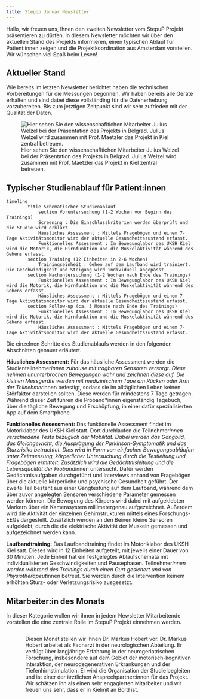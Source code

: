 ```yaml
---
title: StepUp Januar Newsletter
---
```



Hallo, wir freuen uns, Ihnen den zweiten Newsletter vom StepuP Projekt präsentieren zu dürfen. In diesem Newsletter möchten wir über den aktuellen Stand des Projekts informieren, einen typischen Ablauf für Patient:innen zeigen und die Projektkoordination aus Amsterdam vorstellen. Wir wünschen viel Spaß beim Lesen!

## Aktueller Stand
Wie bereits im letzten Newsletter berichtet haben die technischen Vorbereitungen für die Messungen begonnen. Wir haben bereits alle Geräte erhalten und sind dabei diese vollständing für die Datenerhebung vorzubereiten. Bis zum jetztigen Zeitpunkt sind wir sehr zufrieden mit der Qualität der Daten. 

![Hier sehen Sie den wissenschafltichen Mitarbeiter Julius Welzel bei der Präsentation des Projekts in Belgrad. Julius Welzel wird zusammen mit Prof. Maetzler das Projekt in Kiel zentral betreuen.](pics/belgrade.jpg)

## Typischer Studienablauf für Patient:innen
```mermaid	
timeline
        title Schematischer Studienablauf
            section Voruntersuchung (1-2 Wochen vor Beginn des Trainings)
            Screening : Die Einschlusskriterien werden überprüft und die Studie wird erklärt.
            Häusliches Assessment : Mittels Fragebögen und einem 7-Tage Aktivitätsmonitor wird der aktuelle Gesundheitszustand erfasst.
            Funktionelles Assessment : Im Bewegunglabor des UKSH Kiel wird die Motorik, die Hirnfunktion und die Muskelaktivität während des Gehens erfasst.
        section Training (12 Einheiten in 2-6 Wochen)
            Trainingseinheit : Gehen auf dem Laufband wird trainiert. Die Geschwindigkeit und Steigung wird individuell angepasst.
        section Nachuntersuchung (1-2 Wochen nach Ende des Trainings)
            Funktionelles Assessment : Im Bewegunglabor des UKSH Kiel wird die Motorik, die Hirnfunktion und die Muskelaktivität während des Gehens erfasst.
            Häusliches Assessment : Mittels Fragebögen und einem 7-Tage Aktivitätsmonitor wird der aktuelle Gesundheitszustand erfasst.
        section Follow-up (ca. 3 Monate nach Ende des Trainings)
            Funktionelles Assessment : Im Bewegunglabor des UKSH Kiel wird die Motorik, die Hirnfunktion und die Muskelaktivität während des Gehens erfasst.
            Häusliches Assessment : Mittels Fragebögen und einem 7-Tage Aktivitätsmonitor wird der aktuelle Gesundheitszustand erfasst.

```
Die einzelnen Schritte des Studienablaufs werden in den folgenden Abschnitten genauer erläutert.

**Häusliches Assessment:**
Für das häusliche Assessment werden die Studienteilnehmer*innen zuhause mit tragbaren Sensoren versorgt. Diese nehmen ununterbrochen Bewegungen wahr und zeichnen diese auf. Die kleinen Messgeräte werden mit medizinischem Tape am Rücken oder Arm der Teilnehmer*innen befestigt, sodass sie im alltäglichen Leben keinen Störfaktor darstellen sollten. Diese werden für mindestens 7 Tage getragen. Während dieser Zeit führen die Proband*innen eigenständig Tagebuch, über die tägliche Bewegung und Erschöpfung, in einer dafür spezialisierten App auf dem Smartphone.

**Funktionelles Assessment:**
Das funktionelle Assessment findet im Motoriklabor des UKSH Kiel statt. Dort durchlaufen die Teilnehmer*innen verschiedene Tests bezüglich der Mobilität. Dabei werden das Gangbild, das Gleichgewicht, die Ausprägung der Parkinson-Symptomatik und das Sturzrisiko betrachtet. Dies wird in Form von einfachen Bewegungsabläufen unter Zeitmessung, körperlicher Untersuchung durch die Testleitung und Fragebögen ermittelt. 
Zusätzlich wird die Gedächtnisleitung und die Lebensqualität der Proband*innen untersucht. Dafür werden Gedächtnisaufgaben durchgeführt und Interviews anhand von Fragebögen über die aktuelle körperliche und psychische Gesundheit geführt.
Der zweite Teil besteht aus einer Gangtestung auf dem Laufband, während dem über zuvor angelegten Sensoren verschiedene Parameter gemessen werden können. Die Bewegung des Körpers wird dabei mit aufgeklebten Markern über ein Kamerasystem millimetergenau aufgezeichnet. Außerdem wird die Aktivität der einzelnen Gehirnstrukturen mittels eines Forschungs-EEGs dargestellt. Zusätzlich werden an den Beinen kleine Sensoren aufgeklebt, durch die die elektrische Aktivität der Muskeln gemessen und aufgezeichnet werden kann.

**Laufbandtraining:**
Das Laufbandtraining findet im Motoriklabor des UKSH Kiel satt. Dieses wird in 12 Einheiten aufgeteilt, mit jeweils einer Dauer von 30 Minuten. Jede Einheit hat ein festgelegtes Ablaufschemata mit individualisierten Geschwindigkeiten und Pausephasen.
Teilnehmer*innen werden während des Trainings durch einen Gurt gesichert und von Physiotherapeut*innen betreut. Sie werden durch die Intervention keinem erhöhten Sturz- oder Verletzungsrisiko ausgesetzt.


## Mitarbeiter:in des Monats
In dieser Kategorie wollen wir ihnen in jedem Newsletter Mitarbeitende vorstellen die eine zentrale Rolle im StepuP Projekt einnehmen werden. 

::: columns
:::: column
![Dr. Moira van Leeuwen](pics/markus.jpg){fig-align="center"}
:::

:::: column
Diesen Monat stellen wir Ihnen Dr. Markus Hobert vor. Dr. Markus Hobert arbeitet als Facharzt in der neurologischen Abteilung. Er verfügt über langjährige Erfahrung in der neurogeriatrischen Forschung, insbesondere auf dem Gebiet der motorisch-kognitiven Interaktion, der neurodegenerativen Erkrankungen und der Tiefenhirnstimulation. Er wird die Organisation der Studie begleiten und ist einer der ärztlichen Ansprechpartner:innen für das Projekt. Wir schätzen ihn als einen sehr engagierten Mitarbeiter und wir freuen uns sehr, dass er in Kielmit an Bord ist.
:::
:::